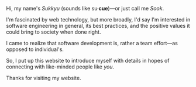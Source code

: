 Hi, my name's _Sukkyu_ (sounds like su·**cue**)&mdash;or just call me _Sook_.

I'm fascinated by web technology, but more broadly, I'd say I'm interested in software engineering in general,
its best practices, and the positive values it could bring to society when done right.

I came to realize that software development is, rather a team effort&mdash;as opposed to individual's.

So, I put up this website to introduce myself with details in hopes of connecting with like-minded people like _you_.

Thanks for visiting my website.
